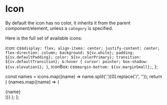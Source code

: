 



# Icon
By default the icon has no color, it inherits it from the parent component/element, unless a `category` is specified.

<Playground component={Icon}>
  <Icon name="globe" />
</Playground>


Here is the full set of available icons:

  icon: css`
    display: flex;
    align-items: center;
    justify-content: center;
    flex-direction: column;
    background: ${sv.white};
    padding: ${sv.defaultPadding};
    color: ${sv.colorPrimary};
    transition: ${sv.defaultTransition};
    &:hover {
      cursor: pointer;
      box-shadow: ${sv.elevation1};
    }
  `,
  iconBox: css`
    margin-bottom: ${sv.marginSmall};
  `,
};

  const names = icons.map((name) => name.split('.')[0].replace('/', ''));
  return (
    <Flex wrap vSpacing={Sizes.SMALL} hSpacing={Sizes.SMALL}>
      {names.map((name) => (
        <FlexItem key={name} flex={1/4}>
          <div className={styles.icon}>
            <div className={styles.iconBox}>
              <Icon name={name} />
            </div>
            <div>{name}</div>
          </div>
        </FlexItem>
      ))}
    </Flex>
  );
};

<Icons />
